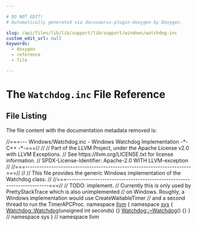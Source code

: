 ```yaml
---

# DO NOT EDIT!
# Automatically generated via docusaurus-plugin-doxygen by Doxygen.

slug: /api/files/lib/lib/support/lib/support/windows/watchdog-inc
custom_edit_url: null
keywords:
  - doxygen
  - reference
  - file

---
```





# The `Watchdog.inc` File Reference

<DoxygenPage pluginConfig={pluginConfig}>




## File Listing

The file content with the documentation metadata removed is:

<ProgramListing>

<Link id="l00001" /><CodeLine lineNumber="1"><span class="doxyHighlightComment">//===--- Windows/Watchdog.inc - Windows Watchdog Implementation -&#42;- C++ -&#42;-===//</span></CodeLine>
<Link id="l00002" /><CodeLine lineNumber="2"><span class="doxyHighlightComment">//</span></CodeLine>
<Link id="l00003" /><CodeLine lineNumber="3"><span class="doxyHighlightComment">// Part of the LLVM Project, under the Apache License v2.0 with LLVM Exceptions.</span></CodeLine>
<Link id="l00004" /><CodeLine lineNumber="4"><span class="doxyHighlightComment">// See https://llvm.org/LICENSE.txt for license information.</span></CodeLine>
<Link id="l00005" /><CodeLine lineNumber="5"><span class="doxyHighlightComment">// SPDX-License-Identifier: Apache-2.0 WITH LLVM-exception</span></CodeLine>
<Link id="l00006" /><CodeLine lineNumber="6"><span class="doxyHighlightComment">//</span></CodeLine>
<Link id="l00007" /><CodeLine lineNumber="7"><span class="doxyHighlightComment">//===----------------------------------------------------------------------===//</span></CodeLine>
<Link id="l00008" /><CodeLine lineNumber="8"><span class="doxyHighlightComment">//</span></CodeLine>
<Link id="l00009" /><CodeLine lineNumber="9"><span class="doxyHighlightComment">// This file provides the generic Windows implementation of the Watchdog class.</span></CodeLine>
<Link id="l00010" /><CodeLine lineNumber="10"><span class="doxyHighlightComment">//</span></CodeLine>
<Link id="l00011" /><CodeLine lineNumber="11"><span class="doxyHighlightComment">//===----------------------------------------------------------------------===//</span></CodeLine>
<Link id="l00012" /><CodeLine lineNumber="12"></CodeLine>
<Link id="l00013" /><CodeLine lineNumber="13"><span class="doxyHighlightComment">// TODO: implement.</span></CodeLine>
<Link id="l00014" /><CodeLine lineNumber="14"><span class="doxyHighlightComment">// Currently this is only used by PrettyStackTrace which is also unimplemented</span></CodeLine>
<Link id="l00015" /><CodeLine lineNumber="15"><span class="doxyHighlightComment">// on Windows. Roughly, a Windows implementation would use CreateWaitableTimer</span></CodeLine>
<Link id="l00016" /><CodeLine lineNumber="16"><span class="doxyHighlightComment">// and a second thread to run the TimerAPCProc.</span></CodeLine>
<Link id="l00017" /><CodeLine lineNumber="17"></CodeLine>
<Link id="l00018" /><CodeLine lineNumber="18"><span class="doxyHighlightKeyword">namespace </span><span class="doxyHighlight"><a href="/docs/api/namespaces/llvm">llvm</a> &#123;</span></CodeLine>
<Link id="l00019" /><CodeLine lineNumber="19"><span class="doxyHighlightKeyword">namespace </span><span class="doxyHighlight"><a href="/docs/api/namespaces/llvm/sys">sys</a> &#123;</span></CodeLine>
<Link id="l00020" /><CodeLine lineNumber="20"><span class="doxyHighlight"><a href="/docs/api/classes/llvm/sys/watchdog/#ac926c18d34b4d0b863dd0035cd8fd1ac">Watchdog::Watchdog</a>(</span><span class="doxyHighlightKeywordType">unsigned</span><span class="doxyHighlight"> </span><span class="doxyHighlightKeywordType">int</span><span class="doxyHighlight"> seconds) &#123;&#125;</span></CodeLine>
<Link id="l00021" /><CodeLine lineNumber="21"><span class="doxyHighlight"><a href="/docs/api/classes/llvm/sys/watchdog/#a1aa9a8e897e1e2dd15d7a89333438ef9">Watchdog::~Watchdog</a>() &#123;&#125;</span></CodeLine>
<Link id="l00022" /><CodeLine lineNumber="22"><span class="doxyHighlight">&#125; </span><span class="doxyHighlightComment">// namespace sys</span></CodeLine>
<Link id="l00023" /><CodeLine lineNumber="23"><span class="doxyHighlight">&#125; </span><span class="doxyHighlightComment">// namespace llvm</span></CodeLine>

</ProgramListing>


</DoxygenPage>
